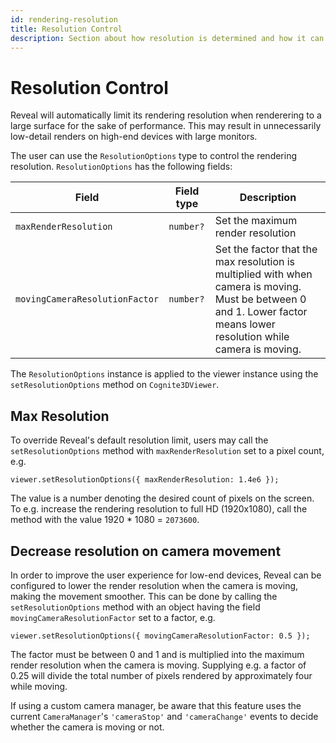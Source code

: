 ```yaml
---
id: rendering-resolution
title: Resolution Control
description: Section about how resolution is determined and how it can be controlled by the user
---
```


# Resolution Control

Reveal will automatically limit its rendering resolution when renderering to a large surface for the sake of performance. This may result in unnecessarily low-detail renders on high-end devices with large monitors.

The user can use the `ResolutionOptions` type to control the rendering resolution. `ResolutionOptions` has the following fields:

| Field                          | Field type                  | Description                                                                      |
| ------------------------------ | --------------------------- | ----------------------------------- |
| `maxRenderResolution`          | `number?`                   | Set the maximum render resolution                                                |
| `movingCameraResolutionFactor` | `number?`                   | Set the factor that the max resolution is multiplied with when camera is moving. Must be between 0 and 1.  Lower factor means lower resolution while camera is moving. |

The `ResolutionOptions` instance is applied to the viewer instance using the `setResolutionOptions` method on `Cognite3DViewer`.

## Max Resolution

To override Reveal's default resolution limit, users may call the `setResolutionOptions` method with `maxRenderResolution` set to a pixel count, e.g.

```
viewer.setResolutionOptions({ maxRenderResolution: 1.4e6 });
```

The value is a number denoting the desired count of pixels on the screen. To e.g. increase the rendering resolution to full HD (1920x1080), call the method with the value 1920 * 1080 = `2073600`.

## Decrease resolution on camera movement

In order to improve the user experience for low-end devices, Reveal can be configured to lower the render resolution when the camera is moving, making the movement smoother. This can be done by calling the `setResolutionOptions` method with an object having the field `movingCameraResolutionFactor` set to a factor, e.g.

```
viewer.setResolutionOptions({ movingCameraResolutionFactor: 0.5 });
```

The factor must be between 0 and 1 and is multiplied into the maximum render resolution when the camera is moving. Supplying e.g. a factor of 0.25 will divide the total number of pixels rendered by approximately four while moving.

If using a custom camera manager, be aware that this feature uses the current `CameraManager`'s `'cameraStop'` and `'cameraChange'` events to decide whether the camera is moving or not.